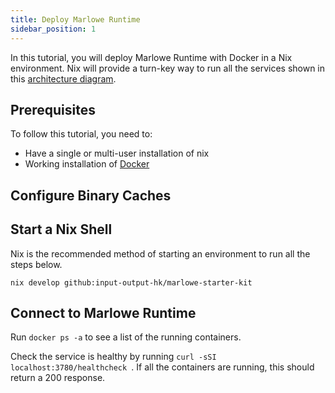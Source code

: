 ```yaml
---
title: Deploy Marlowe Runtime
sidebar_position: 1
---
```


In this tutorial, you will deploy Marlowe Runtime with Docker in a Nix environment. Nix will provide a turn-key way to run all the services shown in this [architecture diagram](docs/architecture.md).

## Prerequisites

To follow this tutorial, you need to:

 * Have a single or multi-user installation of nix
 * Working installation of [Docker](https://docs.docker.com/engine/install/)

## Configure Binary Caches


<Configure />

## Start a Nix Shell

Nix is the recommended method of starting an environment to run all the steps below.

```
nix develop github:input-output-hk/marlowe-starter-kit
```

## Connect to Marlowe Runtime

Run `docker ps -a` to see a list of the running containers.

Check the service is healthy by running `curl -sSI localhost:3780/healthcheck
`. If all the containers are running, this should return a 200 response.
